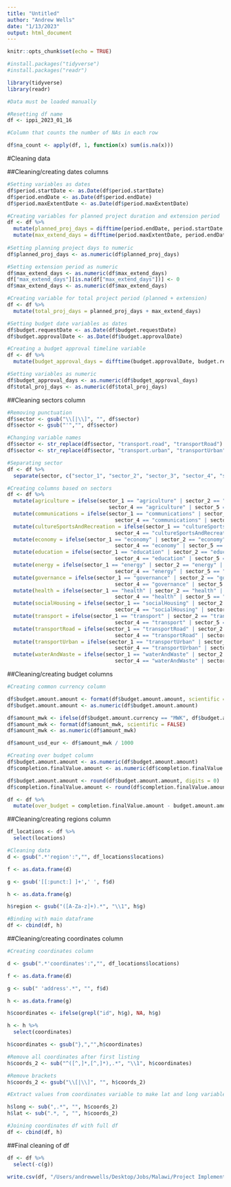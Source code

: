 ```yaml
---
title: "Untitled"
author: "Andrew Wells"
date: "1/13/2023"
output: html_document
---
```


```r
knitr::opts_chunk$set(echo = TRUE)

#install.packages("tidyverse")
#install.packages("readr")

library(tidyverse)
library(readr)
```

```r
#Data must be loaded manually

#Resetting df name
df <- ippi_2023_01_16
```

```r
#Column that counts the number of NAs in each row

df$na_count <- apply(df, 1, function(x) sum(is.na(x)))
```

#Cleaning data

##Cleaning/creating dates columns
```r
#Setting variables as dates
df$period.startDate <- as.Date(df$period.startDate)
df$period.endDate <- as.Date(df$period.endDate)
df$period.maxExtentDate <- as.Date(df$period.maxExtentDate)

#Creating variables for planned project duration and extension period
df <- df %>%
  mutate(planned_proj_days = difftime(period.endDate, period.startDate, units = "days")) %>%
  mutate(max_extend_days = difftime(period.maxExtentDate, period.endDate, units = "days"))
  
#Setting planning project days to numeric
df$planned_proj_days <- as.numeric(df$planned_proj_days)

#Setting extension period as numeric
df$max_extend_days <- as.numeric(df$max_extend_days)
df["max_extend_days"][is.na(df["max_extend_days"])] <- 0
df$max_extend_days <- as.numeric(df$max_extend_days)

#Creating variable for total project period (planned + extension)
df <- df %>%
  mutate(total_proj_days = planned_proj_days + max_extend_days)

#Setting budget date variables as dates
df$budget.requestDate <- as.Date(df$budget.requestDate)
df$budget.approvalDate <- as.Date(df$budget.approvalDate)

#Creating a budget approval timeline variable
df <- df %>%
  mutate(budget_approval_days = difftime(budget.approvalDate, budget.requestDate, units = "days"))

#Setting variables as numeric
df$budget_approval_days <- as.numeric(df$budget_approval_days)
df$total_proj_days <- as.numeric(df$total_proj_days)
```

##Cleaning sectors column
```r
#Removing punctuation
df$sector <- gsub("\\[|\\]", "", df$sector)
df$sector <- gsub("'","", df$sector)

#Changing variable names
df$sector <- str_replace(df$sector, "transport.road", "transportRoad")
df$sector <- str_replace(df$sector, "transport.urban", "transportUrban")

#Separating sector
df <- df %>% 
  separate(sector, c("sector_1", "sector_2", "sector_3", "sector_4", "sector_5"))

#Creating columns based on sectors
df <- df %>%
  mutate(agriculture = ifelse(sector_1 == "agriculture" | sector_2 == "agriculture" | sector_3 == "agriculture" |
                                 sector_4 == "agriculture" | sector_5 == "agriculture", 1, 0)) %>%
  mutate(communications = ifelse(sector_1 == "communications" | sector_2 == "communications" | sector_3 == "communications" |
                                   sector_4 == "communications" | sector_5 == "communications", 1, 0)) %>%
  mutate(cultureSportsAndRecreation = ifelse(sector_1 == "cultureSportsAndRecreation" | sector_2 == "cultureSportsAndRecreation" | sector_3 == "cultureSportsAndRecreation" |
                                   sector_4 == "cultureSportsAndRecreation" | sector_5 == "cultureSportsAndRecreation", 1, 0)) %>%
  mutate(economy = ifelse(sector_1 == "economy" | sector_2 == "economy" | sector_3 == "economy" |
                                   sector_4 == "economy" | sector_5 == "economy", 1, 0)) %>%
  mutate(education = ifelse(sector_1 == "education" | sector_2 == "education" | sector_3 == "education" |
                                   sector_4 == "education" | sector_5 == "education", 1, 0)) %>%
  mutate(energy = ifelse(sector_1 == "energy" | sector_2 == "energy" | sector_3 == "energy" |
                                   sector_4 == "energy" | sector_5 == "energy", 1, 0)) %>%
  mutate(governance = ifelse(sector_1 == "governance" | sector_2 == "governance" | sector_3 == "governance" |
                                   sector_4 == "governance" | sector_5 == "governance", 1, 0)) %>%
  mutate(health = ifelse(sector_1 == "health" | sector_2 == "health" | sector_3 == "health" |
                                   sector_4 == "health" | sector_5 == "health", 1, 0)) %>%
  mutate(socialHousing = ifelse(sector_1 == "socialHousing" | sector_2 == "socialHousing" | sector_3 == "socialHousing" |
                                   sector_4 == "socialHousing" | sector_5 == "socialHousing", 1, 0)) %>%
  mutate(transport = ifelse(sector_1 == "transport" | sector_2 == "transport" | sector_3 == "transport" |
                                   sector_4 == "transport" | sector_5 == "transport", 1, 0)) %>%
  mutate(transportRoad = ifelse(sector_1 == "transportRoad" | sector_2 == "transportRoad" | sector_3 == "transportRoad" |
                                   sector_4 == "transportRoad" | sector_5 == "transportRoad", 1, 0)) %>%
  mutate(transportUrban = ifelse(sector_1 == "transportUrban" | sector_2 == "transportUrban" | sector_3 == "transportUrban" |
                                   sector_4 == "transportUrban" | sector_5 == "transportUrban", 1, 0)) %>%
  mutate(waterAndWaste = ifelse(sector_1 == "waterAndWaste" | sector_2 == "waterAndWaste" | sector_3 == "waterAndWaste" |
                                   sector_4 == "waterAndWaste" | sector_5 == "waterAndWaste", 1, 0))
```
  
##Cleaning/creating budget columns
```r
#Creating common currency column

df$budget.amount.amount <- format(df$budget.amount.amount, scientific = FALSE)
df$budget.amount.amount <- as.numeric(df$budget.amount.amount)

df$amount_mwk <- ifelse(df$budget.amount.currency == "MWK", df$budget.amount.amount, df$budget.amount.amount * 1000)
df$amount_mwk <- format(df$amount_mwk, scientific = FALSE)
df$amount_mwk <- as.numeric(df$amount_mwk)

df$amount_usd_eur <- df$amount_mwk / 1000

#Creating over budget column
df$budget.amount.amount <- as.numeric(df$budget.amount.amount)
df$completion.finalValue.amount <- as.numeric(df$completion.finalValue.amount)

df$budget.amount.amount <- round(df$budget.amount.amount, digits = 0)
df$completion.finalValue.amount <- round(df$completion.finalValue.amount, digits = 0)

df <- df %>%
  mutate(over_budget = completion.finalValue.amount - budget.amount.amount)
```

##Cleaning/creating regions column
```r

df_locations <- df %>%
  select(locations)

#Cleaning data
d <- gsub(".*'region':","", df_locations$locations)

f <- as.data.frame(d)

g <- gsub('[[:punct:] ]+',' ', f$d)

h <- as.data.frame(g)

h$region <- gsub("([A-Za-z]+).*", "\\1", h$g)

#Binding with main dataframe
df <- cbind(df, h)
```

##Cleaning/creating coordinates column
```r
#Creating coordinates column

d <- gsub(".*'coordinates':","", df_locations$locations)

f <- as.data.frame(d)

g <- sub(" 'address'.*", "", f$d) 

h <- as.data.frame(g)

h$coordinates <- ifelse(grepl("id", h$g), NA, h$g)

h <- h %>%
  select(coordinates)

h$coordinates <- gsub("},","",h$coordinates)

#Remove all coordinates after first listing
h$coords_2 <- sub("^([^,]*,[^,]*),.*", "\\1", h$coordinates)

#Remove brackets
h$coords_2 <- gsub("\\[|\\]", "", h$coords_2)

#Extract values from coordinates variable to make lat and long variables

h$long <- sub(",.*", "", h$coords_2)
h$lat <- sub(".*, ", "", h$coords_2) 

#Joining coordinates df with full df
df <- cbind(df, h)
```

##Final cleaning of df
```r
df <- df %>%
  select(-c(g))
```

```r
write.csv(df, "/Users/andrewwells/Desktop/Jobs/Malawi/Project Implementation/Initiatives:project components/IPPI/ippi_report/data/ippi.csv")
```
